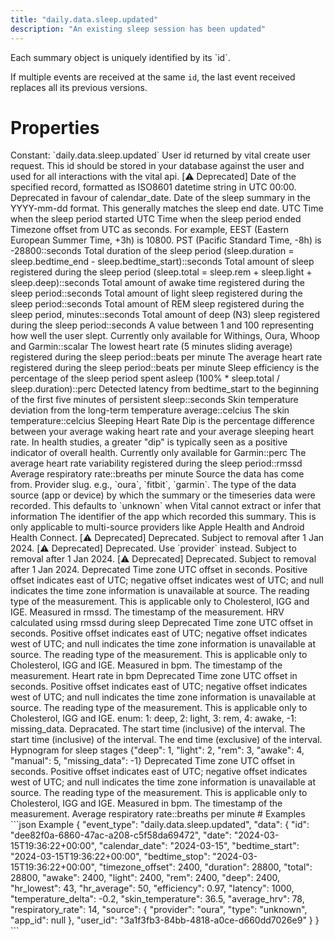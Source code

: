 ```yaml
---
title: "daily.data.sleep.updated"
description: "An existing sleep session has been updated"
---
```

<Warning>
Each summary object is uniquely identified by its `id`.

If multiple events are received at the same `id`, the last event received replaces all its previous
versions.
</Warning>
# Properties
<ResponseField name="event_type" type="const string" required="true">
Constant: `daily.data.sleep.updated`
</ResponseField>
<ResponseField name="data" type="ClientFacingSleep" required="true">
<Expandable title="ClientFacingSleep" defaultOpen="true">
<ResponseField name="user_id" type="string" required="true">
User id returned by vital create user request. This id should be stored in your database against the user and used for all interactions with the vital api.
</ResponseField>
<ResponseField name="id" type="string" required="true">
</ResponseField>
<ResponseField name="date" type="string" required="true">
[⚠️ Deprecated] Date of the specified record, formatted as ISO8601 datetime string in UTC 00:00. Deprecated in favour of calendar_date.
</ResponseField>
<ResponseField name="calendar_date" type="string" required="true">
Date of the sleep summary in the YYYY-mm-dd format. This generally matches the sleep end date.
</ResponseField>
<ResponseField name="bedtime_start" type="string" required="true">
UTC Time when the sleep period started
</ResponseField>
<ResponseField name="bedtime_stop" type="string" required="true">
UTC Time when the sleep period ended
</ResponseField>
<ResponseField name="timezone_offset" type="integer | null">
Timezone offset from UTC as seconds. For example, EEST (Eastern European Summer Time, +3h) is 10800. PST (Pacific Standard Time, -8h) is -28800::seconds
</ResponseField>
<ResponseField name="duration" type="integer" required="true">
Total duration of the sleep period (sleep.duration = sleep.bedtime_end - sleep.bedtime_start)::seconds
</ResponseField>
<ResponseField name="total" type="integer" required="true">
Total amount of sleep registered during the sleep period (sleep.total = sleep.rem + sleep.light + sleep.deep)::seconds
</ResponseField>
<ResponseField name="awake" type="integer" required="true">
Total amount of awake time registered during the sleep period::seconds
</ResponseField>
<ResponseField name="light" type="integer" required="true">
Total amount of light sleep registered during the sleep period::seconds
</ResponseField>
<ResponseField name="rem" type="integer" required="true">
Total amount of REM sleep registered during the sleep period, minutes::seconds
</ResponseField>
<ResponseField name="deep" type="integer" required="true">
Total amount of deep (N3) sleep registered during the sleep period::seconds
</ResponseField>
<ResponseField name="score" type="integer | null">
A value between 1 and 100 representing how well the user slept. Currently only available for Withings, Oura, Whoop and Garmin::scalar
</ResponseField>
<ResponseField name="hr_lowest" type="integer | null">
The lowest heart rate (5 minutes sliding average) registered during the sleep period::beats per minute
</ResponseField>
<ResponseField name="hr_average" type="integer | null">
The average heart rate registered during the sleep period::beats per minute
</ResponseField>
<ResponseField name="efficiency" type="number | null">
Sleep efficiency is the percentage of the sleep period spent asleep (100% * sleep.total / sleep.duration)::perc
</ResponseField>
<ResponseField name="latency" type="integer | null">
Detected latency from bedtime_start to the beginning of the first five minutes of persistent sleep::seconds
</ResponseField>
<ResponseField name="temperature_delta" type="number | null">
Skin temperature deviation from the long-term temperature average::celcius
</ResponseField>
<ResponseField name="skin_temperature" type="number | null">
The skin temperature::celcius
</ResponseField>
<ResponseField name="hr_dip" type="number | null">
Sleeping Heart Rate Dip is the percentage difference between your average waking heart rate and your average sleeping heart rate. In health studies, a greater &quot;dip&quot; is typically seen as a positive indicator of overall health. Currently only available for Garmin::perc
</ResponseField>
<ResponseField name="average_hrv" type="number | null">
The average heart rate variability registered during the sleep period::rmssd
</ResponseField>
<ResponseField name="respiratory_rate" type="number | null">
Average respiratory rate::breaths per minute
</ResponseField>
<ResponseField name="source" type="ClientFacingSource" required="true">
Source the data has come from.
<Expandable title="ClientFacingSource" defaultOpen="true">
<ResponseField name="provider" type="string" required="true">
Provider slug. e.g., `oura`, `fitbit`, `garmin`.
</ResponseField>
<ResponseField name="type" type="string | null">
The type of the data source (app or device) by which the summary or the timeseries data were recorded. This defaults to `unknown` when Vital cannot extract or infer that information
</ResponseField>
<ResponseField name="app_id" type="string | null">
The identifier of the app which recorded this summary. This is only applicable to multi-source providers like Apple Health and Android Health Connect.
</ResponseField>
<ResponseField name="name" type="string" required="true">
[⚠️ Deprecated] Deprecated. Subject to removal after 1 Jan 2024.
</ResponseField>
<ResponseField name="slug" type="string" required="true">
[⚠️ Deprecated] Deprecated. Use `provider` instead. Subject to removal after 1 Jan 2024.
</ResponseField>
<ResponseField name="logo" type="string" required="true">
[⚠️ Deprecated] Deprecated. Subject to removal after 1 Jan 2024.
</ResponseField>
</Expandable>
</ResponseField>
<ResponseField name="sleep_stream" type="ClientFacingSleepStream | null">
<Expandable title="ClientFacingSleepStream" defaultOpen="true">
<ResponseField name="hrv" type="ClientFacingHRVTimeseries[] | null">
<Expandable title="Item Schema: ClientFacingHRVTimeseries" defaultOpen="true">
<ResponseField name="id" type="integer | null">
Deprecated
</ResponseField>
<ResponseField name="timezone_offset" type="integer | null">
Time zone UTC offset in seconds. Positive offset indicates east of UTC; negative offset indicates west of UTC; and null indicates the time zone information is unavailable at source.
</ResponseField>
<ResponseField name="type" type="string | null">
The reading type of the measurement. This is applicable only to Cholesterol, IGG and IGE.
</ResponseField>
<ResponseField name="unit" type="string" required="true">
Measured in rmssd.
</ResponseField>
<ResponseField name="timestamp" type="string" required="true">
The timestamp of the measurement.
</ResponseField>
<ResponseField name="value" type="number" required="true">
HRV calculated using rmssd during sleep
</ResponseField>
</Expandable>
</ResponseField>
<ResponseField name="heartrate" type="ClientFacingHeartRateTimeseries[] | null">
<Expandable title="Item Schema: ClientFacingHeartRateTimeseries" defaultOpen="true">
<ResponseField name="id" type="integer | null">
Deprecated
</ResponseField>
<ResponseField name="timezone_offset" type="integer | null">
Time zone UTC offset in seconds. Positive offset indicates east of UTC; negative offset indicates west of UTC; and null indicates the time zone information is unavailable at source.
</ResponseField>
<ResponseField name="type" type="string | null">
The reading type of the measurement. This is applicable only to Cholesterol, IGG and IGE.
</ResponseField>
<ResponseField name="unit" type="string" required="true">
Measured in bpm.
</ResponseField>
<ResponseField name="timestamp" type="string" required="true">
The timestamp of the measurement.
</ResponseField>
<ResponseField name="value" type="number" required="true">
Heart rate in bpm
</ResponseField>
</Expandable>
</ResponseField>
<ResponseField name="hypnogram" type="ClientFacingHypnogramTimeseries[] | null">
<Expandable title="Item Schema: ClientFacingHypnogramTimeseries" defaultOpen="true">
<ResponseField name="id" type="integer | null">
Deprecated
</ResponseField>
<ResponseField name="timezone_offset" type="integer | null">
Time zone UTC offset in seconds. Positive offset indicates east of UTC; negative offset indicates west of UTC; and null indicates the time zone information is unavailable at source.
</ResponseField>
<ResponseField name="type" type="string | null">
The reading type of the measurement. This is applicable only to Cholesterol, IGG and IGE.
</ResponseField>
<ResponseField name="unit" type="string" required="true">
enum: 1: deep, 2: light, 3: rem, 4: awake, -1: missing_data.
</ResponseField>
<ResponseField name="timestamp" type="string" required="true">
Depracated. The start time (inclusive) of the interval.
</ResponseField>
<ResponseField name="start" type="string" required="true">
The start time (inclusive) of the interval.
</ResponseField>
<ResponseField name="end" type="string" required="true">
The end time (exclusive) of the interval.
</ResponseField>
<ResponseField name="value" type="number" required="true">
Hypnogram for sleep stages &lcub;&quot;deep&quot;: 1, &quot;light&quot;: 2, &quot;rem&quot;: 3, &quot;awake&quot;: 4, &quot;manual&quot;: 5, &quot;missing_data&quot;: -1&rcub;
</ResponseField>
</Expandable>
</ResponseField>
<ResponseField name="respiratory_rate" type="ClientFacingRespiratoryRateTimeseries[] | null">
<Expandable title="Item Schema: ClientFacingRespiratoryRateTimeseries" defaultOpen="true">
<ResponseField name="id" type="integer | null">
Deprecated
</ResponseField>
<ResponseField name="timezone_offset" type="integer | null">
Time zone UTC offset in seconds. Positive offset indicates east of UTC; negative offset indicates west of UTC; and null indicates the time zone information is unavailable at source.
</ResponseField>
<ResponseField name="type" type="string | null">
The reading type of the measurement. This is applicable only to Cholesterol, IGG and IGE.
</ResponseField>
<ResponseField name="unit" type="string" required="true">
Measured in bpm.
</ResponseField>
<ResponseField name="timestamp" type="string" required="true">
The timestamp of the measurement.
</ResponseField>
<ResponseField name="value" type="number" required="true">
Average respiratory rate::breaths per minute
</ResponseField>
</Expandable>
</ResponseField>
</Expandable>
</ResponseField>
</Expandable>
</ResponseField>
# Examples
<CodeGroup>
```json Example
{
  "event_type": "daily.data.sleep.updated",
  "data": {
    "id": "dee82f0a-6860-47ac-a208-c5f58da69472",
    "date": "2024-03-15T19:36:22+00:00",
    "calendar_date": "2024-03-15",
    "bedtime_start": "2024-03-15T19:36:22+00:00",
    "bedtime_stop": "2024-03-15T19:36:22+00:00",
    "timezone_offset": 2400,
    "duration": 28800,
    "total": 28800,
    "awake": 2400,
    "light": 2400,
    "rem": 2400,
    "deep": 2400,
    "hr_lowest": 43,
    "hr_average": 50,
    "efficiency": 0.97,
    "latency": 1000,
    "temperature_delta": -0.2,
    "skin_temperature": 36.5,
    "average_hrv": 78,
    "respiratory_rate": 14,
    "source": {
      "provider": "oura",
      "type": "unknown",
      "app_id": null
    },
    "user_id": "3a1f3fb3-84bb-4818-a0ce-d660dd7026e9"
  }
}
```
</CodeGroup>
